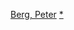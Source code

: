 {{navbox
|name = 彼得·伯格
|title = [[彼得·柏格]]執導電影
|state = {{{state|autocollapse}}}
|listclass = hlist

|group1 = 1990年代
|list1 = 
* 《{{le|寶貝好壞|Very Bad Things}}》（1998）

|group2 = 2000年代
|list2 = 
* 《[[丛林奇兵]]》（2003）
* 《[[胜利之光 (电影)|胜利之光]]》（2004）
* 《[[反恐戰場]]》（2007）
* 《[[全民超人]]》（2008）

|group3 = 2010年代
|list3 = 
* 《[[超級戰艦]]》（2012）
* 《[[孤独的生还者]]》（2013）
* 《[[怒火地平線]]》（2016）
* 《[[愛國者行動 (2016年電影)|愛國者行動]]》（2016）
* 《[[拳力逃脫]]》（2018）
* 《[[史賓賽的機密任務]]》（2020）
}}<noinclude>
{{collapsible option}}
[[Category:美国电影导演模板|Berg, Peter]]
[[Category:彼得·柏格电影|*]]
</noinclude>